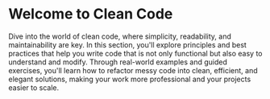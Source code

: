 # Welcome to Clean Code

Dive into the world of clean code, where simplicity, readability, and maintainability are key. In this section, you'll explore principles and best practices that help you write code that is not only functional but also easy to understand and modify. Through real-world examples and guided exercises, you'll learn how to refactor messy code into clean, efficient, and elegant solutions, making your work more professional and your projects easier to scale.